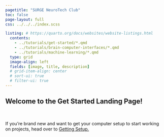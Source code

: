 ```yaml
---
pagetitle: "SURGE NeuroTech Club"
toc: false
page-layout: full
css: ../../../index.scss

listing: # https://quarto.org/docs/websites/website-listings.html
  contents: 
    - ../tutorials/get-started/*.qmd
    - ../tutorials/brain-computer-interfaces/*.qmd
    - ../tutorials/machine-learning/*.qmd
  type: grid
  image-align: left 
  fields: [image, title, description]
  # grid-item-align: center 
  # sort-ui: true
  # filter-ui: true
---
```


::: {.index_banner}

::: {.index}

# Welcome to the Get Started Landing Page!

<br>

If you're brand new and want to get your computer setup to start working on projects, head over to [Getting Setup.](get-started/getting_setup.qmd)

<br>
:::

::: 
